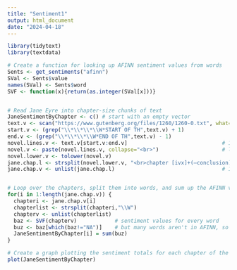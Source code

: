 ```yaml
---
title: "Sentiment1"
output: html_document
date: "2024-04-18"
---
```


```r
library(tidytext)
library(textdata)

# Create a function for looking up AFINN sentiment values from words
Sents <- get_sentiments("afinn")
SVal <- Sents$value
names(SVal) <- Sents$word
SVF <- function(x){return(as.integer(SVal[x]))}


# Read Jane Eyre into chapter-size chunks of text
JaneSentimentByChapter <- c() # start with an empty vector 
text.v <- scan("https://www.gutenberg.org/files/1260/1260-0.txt", what="character", sep="\n")
start.v <- (grep("\\*\\*\\*\\W*START OF TH",text.v) + 1)
end.v <- (grep("\\*\\*\\*\\W*END OF TH",text.v) - 1)
novel.lines.v <- text.v[start.v:end.v]                              # 1 element per line
novel.v <- paste(novel.lines.v, collapse="<br>")                    # linebreaks become tags
novel.lower.v <- tolower(novel.v)
jane.chap.l <- strsplit(novel.lower.v, "<br>chapter [ivx]+(—conclusion)?<br>")    # split at chapter breaks
jane.chap.v <- unlist(jane.chap.l)                                  # 1 element per chapter


# Loop over the chapters, split them into words, and sum up the AFINN values for each chapter
for(i in 1:length(jane.chap.v)) {    
  chapteri <- jane.chap.v[i]
  chapterlist <- strsplit(chapteri,"\\W")
  chapterv <- unlist(chapterlist)
  baz <- SVF(chapterv)            # sentiment values for every word
  buz <- baz[which(baz!="NA")]    # but many words aren't in AFINN, so eliminate null values
  JaneSentimentByChapter[i] = sum(buz)
}

# Create a graph plotting the sentiment totals for each chapter of the novel
plot(JaneSentimentByChapter)


```

